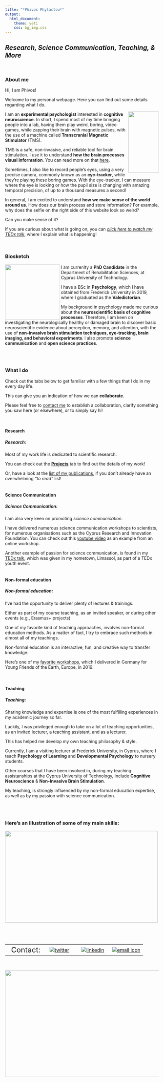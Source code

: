 ```yaml
---
title: "*Phivos Phylactou*"
output:
  html_document:
    theme: yeti
    css: bg_img.css
---
```

*Research, Science Communication, Teaching, & More*
---
<br>



### About me

Hi, I am Phivos!

Welcome to my personal webpage. Here you can find out some details regarding what I do.

<img align="right" width="100" height="200" src="/files/selfillussion.jpg">

I am an **experimental psychologist** interested in **cognitive neuroscience**. In short, I spend most of my time bringing people into a lab, having them play weird, boring, video games, while zapping their brain with magnetic pulses, with the use of a machine called **Transcranial Magnetic Stimulator** (TMS). 

TMS is a safe, non-invasive, and reliable tool for brain stimulation. I use it to understand **how the brain processes visual information**. You can read more on that [here](https://phivph.github.io/projects.html).

Sometimes, I also like to record people's eyes, using a very precise camera, commonly known as an **eye-tracker**, while they're playing these boring games. With the eye-tracker, I can measure where the eye is looking or how the pupil size is changing with amazing temporal precision, of up to a thousand measures a second!


In general, I am excited to understand **how we make sense of the world around us**. How does our brain process and store information? For example, why does the selfie on the right side of this website look so weird? 

Can you make sense of it?

If you are curious about what is going on, you can [*click here to watch my TEDx talk*](https://www.ted.com/talks/phivos_phylactou_beyond_what_our_eyes_perceive "Beyond what our Eyes Perceive"), where I explain what is happening! 

<br>

### Biosketch

<img align="left" width="180" height="180" src="/files/mePresenting.jpg">

I am currenlty a **PhD Candidate** in the Department of Rehabilitation Sciences, at Cyprus University of Technology.

I have a BSc in **Psychology**, which I have obtained from Frederick University in 2019, where I graduated as the **Valedictorian**.

My background in psychology made me curious about the **neuroscientific basis of cognitive processes**. Therefore, I am keen on investigating the neurologically healthy or damaged brain to discover basic neuroscientific evidence about perception, memory, and attention, with the use of **non-invasive brain stimulation techniques, eye-tracking, brain imaging, and behavioral experiments**. I also promote **science communication** and **open science practices**. 


<br>
<br>


### What I do {.tabset}
Check out the tabs below to get familiar with a few things that I do in my every day life. 

This can give you an indication of how we can **collaborate**.

Please feel free to [contact me](https://phivph.github.io/contact.html) to establish a collaboration, clarify something you saw here (or elsewhere), or to simply say hi!

<br>

#### Research
##### Research:
Most of my work life is dedicated to scientific research.

You can check out the [**Projects**](https://phivph.github.io/projects.html) tab to find out the details of my work!

Or, have a look at the [list of my publications](https://phivph.github.io/publications.html), if you don't already have an overwhelming *"to read"* list!
<br>
<br>

#### Science Communication
##### Science Communication:
I am also very keen on promoting *science communication*. 

I have delivered numerous science communication workshops to scientists, for numerous organisations such as the Cyprus Research and Innovation Foundation. You can check out this [youtube video](https://youtu.be/aT99vnwat8U) as an example from an online workshop.

Another example of passion for science communication, is found in my [TEDx talk](https://www.ted.com/talks/phivos_phylactou_beyond_what_our_eyes_perceive), which was given in my hometown, Limassol, as part of a TEDx youth event. 
<br>
<br>

#### Non-formal education
##### Non-formal education:
I've had the opportunity to deliver plenty of lectures & trainings.

Either as part of my course teaching, as an invited speaker, or during other events (e.g., Erasmus+ projects)

One of my favorite kind of teaching approaches, involves non-formal education methods. As a matter of fact, I try to embrace such methods in almost all of my teachings. 

Non-formal education is an interactive, fun, and creative way to transfer knowledge.

Here's one of my [favorite workshops](https://youtu.be/SNAuX1uYbXM), which I delivered in Germany for Young Friends of the Earth, Europe, in 2019.  
<br>
<br>

#### Teaching
##### Teaching:
Sharing knowledge and expertise is one of the most fulfilling experiences in my academic journey so far.

Luckily, I was privileged enough to take on a lot of teaching opportunities, as an invited lecturer, a teaching assistant, and as a lecturer. 

This has helped me develop my own teaching philosophy & style. 

Currently, I am a visiting lecturer at Frederick University, in Cyprus, where I teach **Psychology of Learning** and **Developmental Psychology** to nursery students.

Other courses that I have been involved in, during my teaching assistanships at the Cyprus University of Technology, include **Cognitive Neuroscience** & **Non-Invasive Brain Stimulation**.

My teaching, is strongly influenced by my non-formal education expertise, as well as by my passion with science communication.

<br>
<br>



### Here's an illustration of some of my main skills:
<img align="center" width="500" height="300" src="/files/skills_funny.png">


 <br>
---

|         |        |        |        |
|--------:|:------:|:------:|:------:| 
|<font size="5">Contact:|[![twitter](/files/twitterLogo.png)](https://twitter.com/phivph)|[![linkedin](/files/linkedInLogo.png)](https://www.linkedin.com/in/phivos-phylactou-137113176/)|[![email icon](/files/emailLogo.png)](mailto:pp.phylactou@edu.cut.ac.cy)|

<br>

<img align="center" width="900" height="350" src="/files/mylogo_long.png">
